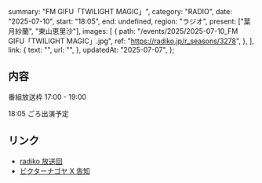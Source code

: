   summary: "FM GIFU「TWILIGHT MAGIC」",
  category: "RADIO",
  date: "2025-07-10",
  start: "18:05",
  end: undefined,
  region: "ラジオ",
  present: ["葉月紗蘭", "東山恵里沙"],
  images: [
    {
      path: "/events/2025/2025-07-10_FM GIFU「TWILIGHT MAGIC」.jpg",
      ref: "https://radiko.jp/r_seasons/3278",
    },
  ],
  link: {
    text: "",
    url: "",
  },
  updatedAt: "2025-07-07",
};

## 内容

番組放送枠 17:00 - 19:00

18:05 ごろ出演予定

## リンク

- [radiko 放送回](https://radiko.jp/share/?sid=FMGIFU&t=20250710170000)
- [ビクターナゴヤ X 告知](https://x.com/victor_nagoya/status/1941995578285543430)
